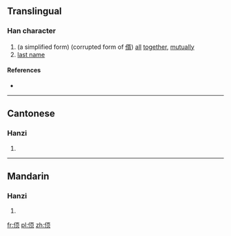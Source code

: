 ==Translingual==

===Han character===
{{Han char|rn=9|rad=人|as=06|sn=8|four=21282|canj=OMBO|ids=⿰亻页}}

# (a simplified form) (corrupted form of [[偦]]) [[all]] [[together]], [[mutually]]
# [[last name]]

====References====
* {{Han ref|kx=0102.291|uh=3454|ud=13396}}

----

==Cantonese==

===Hanzi===
{{yue-hanzi|jyut=[[seoi2]]|y=seui2}}

# {{defn|lang=yue|sort=人06}}

----

==Mandarin==

===Hanzi===
{{cmn-hanzi|pin=[[xǔ]] ([[xu3]])|wg=hsü<sup>3</sup>}}

# {{defn|lang=cmn|sort=人06}}

[[fr:㑔]]
[[pl:㑔]]
[[zh:㑔]]